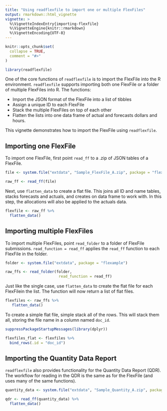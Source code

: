 ```yaml
---
title: "Using readflexfile to import one or multiple FlexFiles"
output: rmarkdown::html_vignette
vignette: >
  %\VignetteIndexEntry{importing-flexfile}
  %\VignetteEngine{knitr::rmarkdown}
  %\VignetteEncoding{UTF-8}
---
```


```r
knitr::opts_chunk$set(
  collapse = TRUE,
  comment = "#>"
)
```

```r
library(readflexfile)
```

One of the core functions of `readflexfile` is to import the FlexFile into the R environment. `readflexfile` supports importing both one FlexFile or a folder of multiple FlexFiles into R. The functions:

* Import the JSON format of the FlexFile into a list of tibbles
* Assign a unique ID to each FlexFile
* Stack the multiple FlexFiles on top of each other
* Flatten the lists into one data frame of actual and forecasts dollars and hours.

This vignette demonstrates how to import the FlexFile using `readflexfile`.

## Importing one FlexFile

To import one FlexFile, first point `read_ff` to a .zip of JSON tables of a FlexFile.

```r
file <- system.file("extdata", "Sample_FlexFile_A.zip", package = "flexample")

raw_ff <- read_ff(file)
```

Next, use `flatten_data` to create a flat file. This joins all ID and name tables, stacks forecasts and actuals, and creates on data frame to work with. In this step, the allocations will also be applied to the actuals data.

```r
flexfile <- raw_ff %>%
  flatten_data()
```

## Importing multiple FlexFiles

To import multiple FlexFiles, point `read_folder` to a folder of FlexFile submissions. `read_function = read_ff` applies the `read_ff` function to each FlexFile in the folder.

```r
folder <- system.file("extdata", package = "flexample")

raw_ffs <- read_folder(folder, 
                        read_function = read_ff)
```

Just like the single case, use `flatten_data` to create the flat file for each FlexFilein the list. The function will now return a list of flat files.

```r
flexfiles <- raw_ffs %>%
   flatten_data()
```

To create a simple flat file, simple stack all of the rows. This will stack them all, storing the file name in a column named `doc_id`.

```r
suppressPackageStartupMessages(library(dplyr))

flexfiles_flat <- flexfiles %>% 
  bind_rows(.id = "doc_id")
```

## Importing the Quantity Data Report

`readflexfile` also provides functionality for the Quantity Data Report (QDR). The workflow for reading in the QDR is the same as for the FlexFile (and uses many of the same functions).

```r
quantity_data <- system.file("extdata", "Sample_Quantity_A.zip", package = "flexample")

qdr <- read_ff(quantity_data) %>%
  flatten_data()
```
